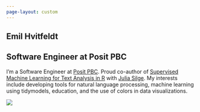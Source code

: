 ```yaml
---
page-layout: custom
---
```


::: {.main}

::: {.left}
# Emil Hvitfeldt

## Software Engineer at Posit PBC
  
I’m a Software Engineer at [Posit PBC](https://posit.co/). Proud co-author of [Supervised Machine Learning for Text Analysis in R](https://smltar.com/) with [Julia Silge](https://juliasilge.com/). My interests include developing tools for natural language processing, machine learning using tidymodels, education, and the use of colors in data visualizations.
:::

::: {.right}
![](home.png)
:::

:::
